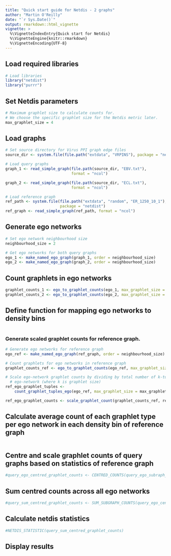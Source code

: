 ```yaml
---
title: "Quick start guide for Netdis - 2 graphs"
author: "Martin O'Reilly"
date: "`r Sys.Date()`"
output: rmarkdown::html_vignette
vignette: >
  %\VignetteIndexEntry{Quick start for Netdis}
  %\VignetteEngine{knitr::rmarkdown}
  %\VignetteEncoding{UTF-8}
---
```


## Load required libraries
```r
# Load libraries
library("netdist")
library("purrr")
```

## Set Netdis parameters
```r
# Maximum graphlet size to calculate counts for.
# We choose the specific graphlet size for the Netdis metric later.
max_graphlet_size = 4
```

## Load graphs

```r
# Set source directory for Virus PPI graph edge files
source_dir <- system.file(file.path("extdata", "VRPINS"), package = "netdist")

# Load query graphs
graph_1 <- read_simple_graph(file.path(source_dir, "EBV.txt"),
                             format = "ncol")

graph_2 <- read_simple_graph(file.path(source_dir, "ECL.txt"),
                             format = "ncol")

# Load reference graph
ref_path <- system.file(file.path("extdata", "random", "ER_1250_10_1"), 
                        package = "netdist")
ref_graph <- read_simple_graph(ref_path, format = "ncol")
```

## Generate ego networks
```r

# Set ego network neighbourhood size
neighbourhood_size = 2

# Get ego networks for both query graphs
ego_1 <- make_named_ego_graph(graph_1, order = neighbourhood_size)
ego_2 <- make_named_ego_graph(graph_2, order = neighbourhood_size)
```

## Count graphlets in ego networks
```r
graphlet_counts_1 <- ego_to_graphlet_counts(ego_1, max_graphlet_size = max_graphlet_size)
graphlet_counts_2 <- ego_to_graphlet_counts(ego_2, max_graphlet_size = max_graphlet_size)
```


## Define function for mapping ego networks to density bins
```r

```

### Generate scaled graphlet counts for reference graph.
```r
# Generate ego networks for reference graph
ego_ref <- make_named_ego_graph(ref_graph, order = neighbourhood_size)

# Count graphlets for ego networks in reference graph
graphlet_counts_ref <- ego_to_graphlet_counts(ego_ref, max_graphlet_size = max_graphlet_size)

# Scale ego-network graphlet counts by dividing by total number of k-tuples in
  # ego-network (where k is graphlet size)
ref_ego_graphlet_tuples <- 
    count_graphlet_tuples_ego(ego_ref, max_graphlet_size = max_graphlet_size)

ref_ego_graphlet_counts <- scale_graphlet_count(graphlet_counts_ref, ref_ego_graphlet_tuples)
```

## Calculate average count of each graphlet type per ego network in each density bin of reference graph
```r

```


## Centre and scale graphlet counts of query graphs based on statistics of reference graph
```r
#query_ego_centred_graphlet_counts <- CENTRED_COUNTS(query_ego_subraph_counts, REF_COUNTS)
```

## Sum centred counts across all ego networks
```r
#query_sum_centred_graphlet_counts <- SUM_SUBGRAPH_COUNTS(query_ego_centred_subgraph_counts)
```

## Calculate netdis statistics
```r
#NETDIS_STATISTIC(query_sum_centred_graphlet_counts)
```

## Display results
```r

```